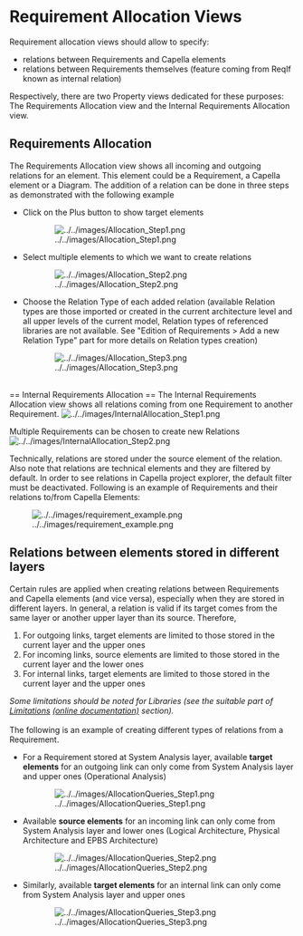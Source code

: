 = Requirement Allocation Views =


Requirement allocation views should allow to specify:

* relations between Requirements and Capella elements
* relations between Requirements themselves (feature coming from ReqIf known as internal relation)

Respectively, there are two Property views dedicated for these purposes: The Requirements Allocation view and the Internal Requirements Allocation view. 


== Requirements Allocation ==
The Requirements Allocation view shows all incoming and outgoing relations for an element. This element could be a Requirement, a Capella element or a Diagram. The addition of a relation can be done in three steps as demonstrated with the following example


* Click on the Plus button to show target elements
: [[Image:../../images/Allocation_Step1.png]]

* Select multiple elements to which we want to create relations
: [[Image:../../images/Allocation_Step2.png]]

* Choose the Relation Type of each added relation (available Relation types are those imported or created in the current architecture level and all upper levels of the current model, Relation types of referenced libraries are not available. See &quot;Edition of Requirements > Add a new Relation Type&quot; part for more details on Relation types creation)
: [[Image:../../images/Allocation_Step3.png]]



<br/>
== Internal Requirements Allocation ==
The Internal Requirements Allocation view shows all relations coming from one Requirement to another Requirement.
[[Image:../../images/InternalAllocation_Step1.png]]

Multiple Requirements can be chosen to create new Relations
[[Image:../../images/InternalAllocation_Step2.png]]
<br/>


Technically, relations are stored under the source element of the relation. Also note that relations are technical elements and they are filtered by default. In order to see relations in Capella project explorer, the default filter must be deactivated. Following is an example of Requirements and their relations to/from Capella Elements:


[[Image:../../images/requirement_example.png]]

== Relations between elements stored in different layers ==
Certain rules are applied when creating relations between Requirements and Capella elements (and vice versa), especially when they are stored in different layers. In general, a relation is valid if its target comes from the same layer or another upper layer than its source. Therefore,

# For outgoing links, target elements are limited to those stored in the current layer and the upper ones
# For incoming links, source elements are limited to those stored in the current layer and the lower ones
# For internal links, target elements are limited to those stored in the current layer and the upper ones

''Some limitations should be noted for Libraries (see the suitable part of [[../help/topic/org.polarsys.capella.vp.requirements.doc/html/1_releasenotes/Limitations.html|Limitations]] <span class="github-link">
[[../1_releasenotes/Limitations.mediawiki|(online documentation)]]</span> section).''
<br/>
<br/>

The following is an example of creating different types of relations from a Requirement.

* For a Requirement stored at System Analysis layer, available <b>target elements</b> for an outgoing link can only come from System Analysis layer and upper ones (Operational Analysis)
: [[Image:../../images/AllocationQueries_Step1.png]]

* Available <b>source elements</b> for an incoming link can only come from System Analysis layer and lower ones (Logical Architecture, Physical Architecture and EPBS Architecture)
: [[Image:../../images/AllocationQueries_Step2.png]]

* Similarly, available <b>target elements</b> for an internal link can only come from System Analysis layer and upper ones
: [[Image:../../images/AllocationQueries_Step3.png]]
